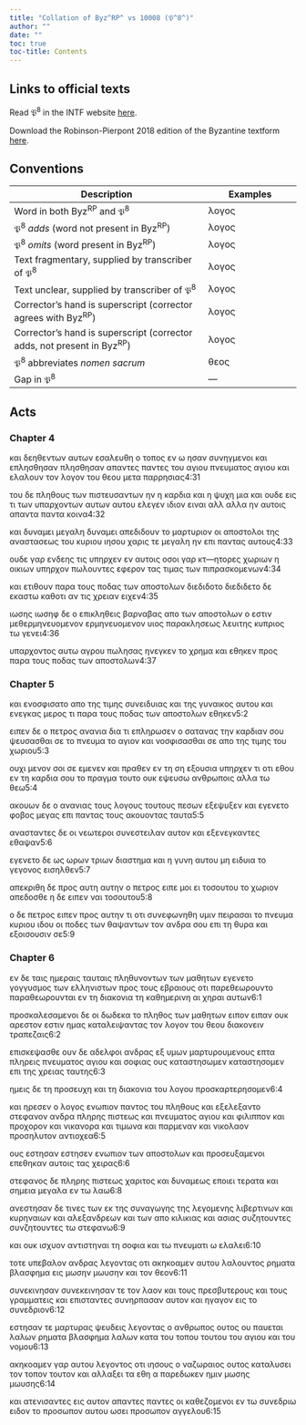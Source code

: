 ```yaml
---
title: "Collation of Byz^RP^ vs 10008 (𝔓^8^)"
author: ""
date: ""
toc: true
toc-title: Contents
---
```


::: {.callout-note appearance="minimal" icon="false" collapse="true"}
# Links to official texts

Read 𝔓^8^ in the INTF website [here](https://ntvmr.uni-muenster.de/manuscript-workspace?docID=10008).

Download the Robinson-Pierpont 2018 edition of the Byzantine textform [here](https://web.archive.org/web/20210413060536/https://byzantinetext.com/wp-content/uploads/2021/03/robinson-pierpont-2018-gnt-edition.pdf).


:::


::: {.callout-note appearance="minimal" icon="false" collapse="true"}
# Conventions

| Description                                                              	| Examples                           	|
|--------------------------------------------------------------------------	|------------------------------------	|
| Word in both Byz^RP^ and 𝔓^8^                                   	| λογος                              	|
| 𝔓^8^ *adds* (word not present in Byz^RP^)                       	| [λογος]{.greek-added}            	|
| 𝔓^8^ *omits* (word present in Byz^RP^)                          	| [λογος]{.greek-omitted}          	|
| Text fragmentary, supplied by transcriber of 𝔓^8^               	| [λογος]{.greek-supplied}         	|
| Text unclear, supplied by transcriber of 𝔓^8^                   	| [λογος]{.unclear}                	|
| Corrector's hand is superscript (corrector agrees with Byz^RP^)          	| [λογος]{.corr}                   	|
| Corrector's hand is superscript (corrector adds, not present in Byz^RP^) 	| [[λογος]{.corr}]{.greek-added} 	|
| 𝔓^8^ abbreviates *nomen sacrum*                                 	| [θεος]{.greek-abbr}            	|
| Gap in 𝔓^8^                                                     	| [―]{.gap}                        	|
:::

## Acts

### Chapter 4

[και]{.greek-omitted} [δεηθεντων]{.greek-omitted} [αυτων]{.greek-omitted} [εσαλευθη]{.greek-omitted} [ο]{.greek-omitted} [τοπος]{.greek-omitted} [εν]{.greek-omitted} [ω]{.greek-omitted} [ησαν]{.greek-omitted} [συνηγμενοι]{.greek-omitted} [και]{.greek-omitted} [επλησθησαν]{.greek-omitted} [π[λ]{.unclear}ησ[θ]{.unclear}η[σα]{.unclear}ν]{.greek-added} [απαντες]{.greek-omitted} [παντες]{.greek-added} [του]{.greek-added} [αγιου]{.greek-added} [πνευματος]{.greek-abbr} [αγιου]{.greek-omitted} και ελαλο[υ]{.greek-supplied}[ν]{.unclear} τον λογον του [θεου]{.greek-abbr} μετα παρρη[σι]{.greek-supplied}ας[4:31]{.aside}

του δε πληθους των πιστευσα[ν]{.unclear}των ην [η]{.greek-omitted} καρδια και [η]{.greek-omitted} ψυχη μια και ουδε εις τι των υπαρχοντων [αυτων]{.greek-omitted} [αυτου]{.greek-added} ελεγεν ιδιον ει[ναι]{.unclear} [αλλ]{.greek-omitted} [αλλα]{.greek-added} ην αυ[τ]{.unclear}οις [απαντα]{.greek-omitted} [παντα]{.greek-added} κοινα[4:32]{.aside}

και [[δυ]{.unclear}ναμει]{.greek-added} μεγαλη [δυναμει]{.greek-omitted} απεδιδ[ο]{.unclear}υν το μ[αρ]{.unclear}τυριον οι αποστολοι της ανασ[τ]{.unclear}ασεως του [κυριου]{.greek-abbr} [ιησου]{.greek-abbr} χαρις τε μεγαλη ην επι παντας αυτους[4:33]{.aside}

ουδε γαρ ενδ[ε]{.unclear}ης τις [υ]{.unclear}πηρχεν εν αυτοις οσο[ι]{.greek-supplied} γαρ κτ[―]{.gap}ητορες χωρι[ων]{.unclear} [η]{.greek-supplied} [ο]{.greek-supplied}[ι]{.unclear}κιων [υ]{.unclear}πηρχον πωλουντες [ε]{.unclear}φ[ε]{.unclear}ρ[ον]{.unclear} [τας]{.unclear} [τι]{.unclear}μας των πιπρασκομενων[4:34]{.aside}

κα[ι]{.greek-supplied} [ε]{.unclear}τιθουν παρα τους ποδας τω[ν]{.unclear} απο[σ]{.unclear}τολων [διεδιδοτο]{.greek-omitted} [διεδιδετο]{.greek-added} [δε]{.greek-omitted} [ε]{.unclear}κασ[τ]{.unclear}ω καθοτι αν τις χρειαν ειχεν[4:35]{.aside}

[ιωσης]{.greek-omitted} [ιωσ[ηφ]{.unclear}]{.greek-added} δε ο επικληθεις βαρναβα[ς]{.unclear} [απο]{.unclear} τω[ν]{.unclear} αποστολων ο εστι[ν]{.unclear} [μεθερμηνευομενον]{.greek-omitted} [[ερμην]{.unclear}[ευ]{.greek-supplied}[ο]{.unclear}μενον]{.greek-added} υιος παρακλ[η]{.unclear}σε[ω]{.unclear}[ς]{.greek-supplied} [λευι]{.greek-supplied}[τ]{.greek-supplied}[η]{.unclear}ς κυπριος τω γεν[ε]{.unclear}[ι]{.greek-supplied}[4:36]{.aside}

[υ]{.greek-supplied}π[αρχοντος]{.greek-supplied} [αυτω]{.greek-supplied} [αγρο]{.greek-supplied}[υ]{.unclear} [π]{.unclear}ωλη[σας]{.greek-supplied} [ηνεγκεν]{.greek-supplied} [το]{.greek-supplied} [χρημα]{.greek-supplied} [και]{.greek-supplied} [εθ]{.unclear}η[κ]{.unclear}[εν]{.greek-supplied} [[προς]{.greek-supplied}]{.greek-added} [παρα]{.greek-omitted} [τους]{.greek-omitted} [ποδας]{.greek-supplied} [των]{.greek-omitted} [αποστολων]{.greek-omitted}[4:37]{.aside}

### Chapter 5

[και]{.greek-omitted} [ενοσφισατο]{.greek-omitted} [απο]{.greek-omitted} [της]{.greek-omitted} [τιμης]{.greek-omitted} [συνειδυιας]{.greek-omitted} [και]{.greek-omitted} [της]{.greek-omitted} [γυναικος]{.greek-omitted} [αυτου]{.greek-omitted} [και]{.greek-omitted} ενεγκας μερος τι π[αρα]{.unclear} τ[ου]{.unclear}ς π[οδας]{.unclear} των αποστολων εθ[η]{.unclear}[κεν]{.greek-supplied}[5:2]{.aside}

ειπεν δε [ο]{.greek-added} πετρος ανανια [δια]{.greek-omitted} [τ]{.unclear}[ι]{.greek-supplied} επλη[ρ]{.unclear}ωσεν ο σα[τ]{.unclear}ανας την καρ[δ]{.unclear}ια[ν]{.unclear} σου ψ[ε]{.unclear}υσασθαι σε το [πνευμα]{.greek-abbr} το αγιον κα[ι]{.unclear} νο[σφ]{.unclear}[ι]{.greek-supplied}σασθαι [σε]{.greek-omitted} απο της τιμης του χωριου[5:3]{.aside}

[ου]{.greek-supplied}χ[ι]{.greek-supplied} μενον [σοι]{.greek-omitted} [σε]{.greek-added} εμενεν και πραθεν [ε]{.unclear}ν τη ση εξουσια υπηρχ[ε]{.unclear}ν [τ]{.unclear}ι [οτ]{.unclear}ι [εθ]{.unclear}ου εν τη καρδια [σ]{.unclear}ου το πρα[γμα]{.unclear} [τ]{.unclear}[ου]{.greek-supplied}το ουκ εψευσω [ανθρωποις]{.greek-abbr} αλλα τω [θεω]{.greek-abbr}[5:4]{.aside}

ακουων δε ο α[ν]{.unclear}ανια[ς]{.unclear} [τ]{.unclear}ους λ[ο]{.greek-supplied}γο[υς]{.greek-supplied} [τ]{.unclear}ουτους πεσων εξεψ[υ]{.unclear}ξεν και [ε]{.unclear}[γ]{.unclear}εν[ετο]{.greek-supplied} φοβ[ο]{.unclear}ς μεγας επι π[αντα]{.unclear}[ς]{.greek-supplied} [τους]{.greek-omitted} ακο[υ]{.unclear}οντας [ταυτα]{.greek-omitted}[5:5]{.aside}

ανασταντ[ε]{.unclear}ς δε οι [νεω]{.unclear}τεροι συνεστειλαν αυτον κ[αι]{.greek-supplied} [ε]{.unclear}[ξε]{.greek-supplied}νεγκαντες εθαψαν[5:6]{.aside}

εγεν[ε]{.greek-supplied}[τ]{.unclear}[ο]{.greek-supplied} [δε]{.greek-supplied} ως ωρων τριων διαστ[ημ]{.unclear}[α]{.greek-supplied} κ[αι]{.unclear} [η]{.unclear} [γ]{.unclear}υνη αυτου μη ειδυια το γ[ε]{.unclear}γονος [ε]{.unclear}ισηλθ[ε]{.unclear}ν[5:7]{.aside}

απεκριθη δ[ε]{.unclear} [[π]{.unclear}[ρ]{.greek-supplied}[ος]{.unclear}]{.greek-added} [αυτη]{.greek-omitted} [[αυ]{.greek-supplied}[την]{.unclear}]{.greek-added} [ο]{.greek-omitted} πετρος ειπε μοι [ει]{.unclear} [τοσου]{.greek-supplied}[το]{.unclear}υ [το]{.greek-supplied} [χωρ]{.greek-supplied}ιο[ν]{.unclear} [α]{.unclear}πεδοσθ[ε]{.unclear} [η]{.unclear} [δε]{.greek-supplied} [ε]{.unclear}[ιπεν]{.greek-supplied} [ναι]{.greek-supplied} [τοσο]{.greek-supplied}[υτ]{.unclear}[ο]{.greek-supplied}[υ]{.unclear}[5:8]{.aside}

ο δε [π]{.unclear}ε[τρος]{.greek-supplied} [ειπεν]{.greek-omitted} [προς]{.greek-supplied} [αυτην]{.greek-supplied} [τι]{.greek-supplied} [οτι]{.greek-supplied} [συ]{.greek-supplied}[νε]{.unclear}φ[ω]{.unclear}[νηθη]{.greek-supplied} [υμιν]{.greek-supplied} [πειρασαι]{.greek-supplied} [το]{.greek-supplied} [πνευμα]{.greek-abbr} [κυριου]{.greek-abbr} [ιδου]{.greek-supplied} [οι]{.greek-supplied} [ποδες]{.greek-supplied} [των]{.greek-omitted} [θαψαντων]{.greek-omitted} [τον]{.greek-omitted} [ανδρα]{.greek-omitted} [σου]{.greek-omitted} [επι]{.greek-omitted} [τη]{.greek-omitted} [θυρα]{.greek-omitted} [και]{.greek-omitted} [εξοισουσιν]{.greek-omitted} [σε]{.greek-omitted}[5:9]{.aside}

### Chapter 6

[εν]{.greek-omitted} [δε]{.greek-omitted} [ταις]{.greek-omitted} [ημεραις]{.greek-omitted} [ταυταις]{.greek-omitted} [πληθυνοντων]{.greek-omitted} [των]{.greek-omitted} μαθητων εγενετο γο[γγυσμος]{.greek-supplied} [των]{.greek-supplied} ελληνιστων π[ρ]{.unclear}ος τους [ε]{.unclear}[βραιους]{.greek-supplied} [ο]{.greek-supplied}τι [παρεθεωρουντο]{.greek-omitted} [παρα[θ]{.unclear}εωρουντα[ι]{.unclear}]{.greek-added} [ε]{.unclear}ν [τ]{.unclear}[η]{.greek-supplied} [διακονια]{.greek-supplied} τη καθημερ[ι]{.greek-supplied}[ν]{.unclear}η αι χη[ρ]{.unclear}[αι]{.greek-supplied} [αυτων]{.greek-supplied}[6:1]{.aside}

προσκ[α]{.unclear}λεσαμενοι δε [ο]{.unclear}[ι]{.greek-supplied} [δωδεκα]{.greek-supplied} το πληθος τω[ν]{.unclear} μαθ[η]{.unclear}τ[ω]{.unclear}[ν]{.greek-supplied} [ειπον]{.greek-omitted} [[ειπαν]{.greek-supplied}]{.greek-added} ουκ αρεστον ε[σ]{.unclear}τιν ημ[ας]{.greek-supplied} [καταλει]{.greek-supplied}ψαντας τον λογον του [θεου]{.greek-abbr} [δ]{.unclear}[ιακονειν]{.greek-supplied} τραπεζαις[6:2]{.aside}

επισκ[εψασ]{.unclear}θ[ε]{.greek-supplied} [ουν]{.greek-omitted} [[δε]{.greek-supplied}]{.greek-added} [αδελφοι]{.greek-supplied} ανδρας εξ υμων μαρτ[υρουμενους]{.greek-supplied} [επτα]{.greek-supplied} πληρεις [πνευματος]{.greek-abbr} [αγιου]{.greek-omitted} [κ]{.unclear}αι σ[ο]{.unclear}φι[α]{.unclear}[ς]{.greek-supplied} [ους]{.greek-supplied} [καταστησωμεν]{.greek-omitted} [[κατα]{.greek-supplied}στησομεν]{.greek-added} επι της [χρειας]{.greek-supplied} [ταυτης]{.greek-supplied}[6:3]{.aside}

ημεις δε τη προσ[ευχη]{.greek-supplied} [και]{.greek-supplied} [τη]{.greek-supplied} [δι]{.greek-supplied}ακονια του λογ[ο]{.greek-supplied}υ [π]{.unclear}[ροσκαρτερησο]{.greek-supplied}μεν[6:4]{.aside}

και ηρε[σ]{.unclear}εν [ο]{.greek-supplied} [λογος]{.greek-supplied} [ενωπιον]{.greek-supplied} παντος του π[λ]{.unclear}η[θ]{.unclear}[ους]{.greek-supplied} [και]{.greek-supplied} [εξελεξαν]{.greek-supplied}το στεφανον α[νδ]{.unclear}[ρα]{.greek-supplied} [πληρης]{.greek-supplied} [πιστε]{.greek-supplied}ως και [πνευματος]{.greek-abbr} αγιο[υ]{.unclear} [και]{.greek-supplied} [φιλιππον]{.greek-supplied} και προχορον κ[αι]{.unclear} [νι]{.unclear}[κανορα]{.greek-supplied} [και]{.greek-supplied} [τι]{.greek-supplied}μωνα και παρμ[εναν]{.greek-supplied} [και]{.greek-supplied} [νικολα]{.greek-supplied}ον [π]{.greek-supplied}ροσηλυ[τον]{.greek-supplied} [αντιοχεα]{.greek-supplied}[6:5]{.aside}

[ους]{.greek-supplied} [εστησαν]{.greek-omitted} [[εστη]{.greek-supplied}σε[ν]{.unclear}]{.greek-added} ενωπ[ι]{.unclear}[ον]{.greek-supplied} [των]{.greek-supplied} [αποστολων]{.greek-supplied} [κα]{.unclear}[ι]{.greek-supplied} [π]{.unclear}[ρο]{.greek-supplied}σευ[ξ]{.unclear}[αμενοι]{.greek-supplied} [επεθηκαν]{.greek-supplied} [αυτοις]{.greek-omitted} [τας]{.greek-omitted} [χειρας]{.greek-omitted}[6:6]{.aside}

[στεφανος]{.greek-omitted} [δε]{.greek-omitted} [πληρης]{.greek-supplied} [πιστεως]{.greek-omitted} [[χ]{.unclear}αριτος]{.greek-added} και δ[υν]{.unclear}αμεως ε[ποιει]{.greek-supplied} [τ]{.greek-supplied}[ε]{.unclear}ρατα και [σ]{.unclear}ημε[ι]{.unclear}α μεγαλα [εν]{.greek-supplied} [τω]{.greek-supplied} [λ]{.greek-supplied}[α]{.unclear}ω[6:8]{.aside}

ανεστησα[ν]{.unclear} δε τινες [των]{.greek-supplied} [εκ]{.greek-supplied} [τ]{.unclear}ης συναγωγη[ς]{.unclear} της λεγο[μενης]{.greek-supplied} [λ]{.unclear}ιβερτινων κ[α]{.unclear}ι κυρηναι[ων]{.greek-supplied} [και]{.greek-supplied} [α]{.greek-supplied}λεξανδρεων και των [απο]{.greek-supplied} [κιλι]{.greek-supplied}κιας και ασιας [συζητουντες]{.greek-omitted} [συνζητουν[τες]{.greek-supplied}]{.greek-added} [τω]{.greek-supplied} [στεφ]{.greek-supplied}ανω[6:9]{.aside}

και ουκ ισχυον αντι[στηναι]{.greek-supplied} [τ]{.greek-supplied}η σοφια και τω [πνευματι]{.greek-abbr} ω ελα[λει]{.greek-supplied}[6:10]{.aside}

[το]{.greek-supplied}[τ]{.unclear}ε υπεβαλον ανδρας λεγον[τας]{.greek-supplied} [οτι]{.greek-supplied} [α]{.unclear}κηκοαμεν αυ[τ]{.unclear}ου λαλουν[τος]{.greek-supplied} [ρηματα]{.greek-supplied} [β]{.unclear}λασφημα εις [μωσην]{.greek-omitted} [μωυσην]{.greek-added} [και]{.greek-supplied} [τον]{.greek-supplied} [θεον]{.greek-abbr}[6:11]{.aside}

[συνεκινησαν]{.greek-omitted} [[σ]{.greek-supplied}[υ]{.unclear}νεκεινησαν]{.greek-added} τε τον [λαον]{.greek-supplied} [και]{.greek-supplied} [του]{.greek-supplied}[ς]{.unclear} πρεσβυτερους και [τους]{.greek-supplied} [γραμματεις]{.greek-supplied} [κα]{.greek-supplied}ι ε[π]{.unclear}ισταντες συνηρ[πασαν]{.greek-supplied} [αυτον]{.greek-supplied} [κ]{.unclear}αι ηγ[α]{.unclear}γον εις το συνε[δριον]{.greek-supplied}[6:12]{.aside}

[εστησα]{.greek-supplied}[ν]{.unclear} τε μαρτυρας ψευ[δ]{.unclear}εις [λεγοντας]{.greek-supplied} [ο]{.greek-supplied} [ανθρωπος]{.greek-abbr} [ο]{.unclear}υ[τ]{.unclear}ος ου παυεται [[λ]{.unclear}αλων]{.greek-added} [ρηματα]{.greek-supplied} [βλασφημα]{.greek-omitted} [λαλων]{.greek-omitted} [κατα]{.greek-supplied} [τ]{.unclear}ου τοπου [τουτου]{.greek-added} του α[γιου]{.greek-supplied} [και]{.greek-supplied} [του]{.greek-supplied} [ν]{.greek-supplied}[ο]{.unclear}μου[6:13]{.aside}

ακηκοαμεν γ[αρ]{.unclear} [αυτου]{.greek-supplied} [λεγοντ]{.greek-supplied}[ο]{.unclear}ς οτι [ιησους]{.greek-abbr} ο ναζωραιος [ουτος]{.greek-supplied} [καταλυσει]{.greek-supplied} το[ν]{.unclear} [τ]{.unclear}ο[π]{.unclear}ον τουτον [και]{.greek-supplied} [αλλαξει]{.greek-supplied} [τα]{.greek-supplied} [εθη]{.greek-supplied} [α]{.unclear} [πα]{.unclear}ρεδωκεν η[μιν]{.greek-supplied} [μωσης]{.greek-omitted} [[μωυσης]{.greek-supplied}]{.greek-added}[6:14]{.aside}

[και]{.greek-supplied} [ατε]{.greek-supplied}νισαντες ε[ι]{.unclear}ς αυ[τον]{.greek-supplied} [απαντες]{.greek-omitted} [[παντες]{.greek-supplied}]{.greek-added} [οι]{.greek-supplied} [καθ]{.greek-supplied}εζ[ομ]{.unclear}[ενοι]{.greek-supplied} [εν]{.greek-supplied} [τω]{.greek-supplied} [συνεδριω]{.greek-omitted} [ειδον]{.greek-omitted} [το]{.greek-omitted} [προσωπον]{.greek-omitted} [αυτου]{.greek-omitted} [ωσει]{.greek-omitted} [προσωπον]{.greek-omitted} [αγγελου]{.greek-omitted}[6:15]{.aside}

